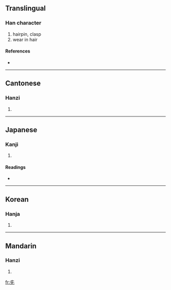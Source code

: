 ==Translingual==

===Han character===
{{Han char|rn=10|rad=儿|as=02|sn=4|four=|canj=大女山 (KVU), 手竹山 (QHU)}}

# hairpin, clasp
# wear in hair

====References====
* {{Han ref|kx=0123.050|dkj=01339|dj=0258.020|hdz=10265.010|uh=5142|ud=20802}}

----

==Cantonese==

===Hanzi===
{{yue-hanzi|jyut=|y=jaam1}}

# {{defn|Cantonese}}

----

==Japanese==

===Kanji===
{{ja-kanji|grade=|rs=儿02}}

# {{defn|Japanese}}

====Readings====
* {{ja-readings|on=[[しん]] (shin), [[さん]] (san)|kun=[[かんざし]] (kanzashi)}}

----

==Korean==

===Hanja===
{{ko-hanja|hangeul=잠|rv=jam|mr=cham}}

# {{defn|Korean}}

----

==Mandarin==

===Hanzi===
{{cmn-hanzi|pin=[[zān]] ([[zan1]])|wg=tsan<sup>1</sup>}}

# {{defn|Mandarin}}

[[fr:兂]]